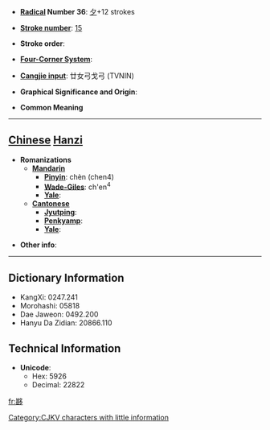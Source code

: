* '''[[Wiktionary:Chinese radical index| Radical]] Number 36''': [[Wiktionary:Chinese radical index 夕|夕]]+12 strokes

* '''[[Wiktionary:Chinese total strokes index|Stroke number]]''': [[Wiktionary:Chinese total strokes index 15|15]]

* '''Stroke order''': 

* '''[[Wiktionary:Chinese four corner index|Four-Corner System]]''': 

* '''[[Wiktionary:Chinese Cangjie index|Cangjie input]]''': 廿女弓戈弓 (TVNIN)

* '''Graphical Significance and Origin''': 

* '''Common Meaning'''

----

== [[Chinese]] [[Hanzi]] ==

* '''Romanizations'''
** '''[[Mandarin]]'''
*** '''[[Pinyin]]''': chèn (chen4)
*** '''[[Wade-Giles]]''': ch'en<sup>4</sup>
*** '''[[Yale]]''': 
** '''[[Cantonese]]'''
*** '''[[Jyutping]]''':
*** '''[[Penkyamp]]''': 
*** '''[[Yale]]''': 

* '''Other info''': 

----

== Dictionary Information ==

* KangXi: 0247.241
* Morohashi: 05818
* Dae Jaweon: 0492.200
* Hanyu Da Zidian: 20866.110

== Technical Information ==

* '''Unicode''':
** Hex: 5926
** Decimal: 22822

[[fr:夦]]
[[Category:CJKV characters with little information]]